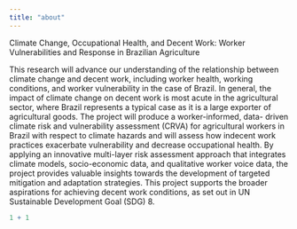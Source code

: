```yaml
---
title: "about"
---
```


Climate Change, Occupational Health, and Decent Work: Worker Vulnerabilities and Response in Brazilian Agriculture

This research will advance our understanding of the relationship between climate change and decent work, including worker health, working conditions, and worker vulnerability in the case of Brazil. In general, the impact of climate change on decent work is most acute in the agricultural sector, where Brazil represents a typical case as it is a large exporter of agricultural goods. The project will produce a worker-informed, data- driven climate risk and vulnerability assessment (CRVA) for agricultural workers in Brazil with respect to climate hazards and will assess how indecent work practices exacerbate vulnerability and decrease occupational health. By applying an innovative multi-layer risk assessment approach that integrates climate models, socio-economic data, and qualitative worker voice data, the project provides valuable insights towards the development of targeted mitigation and adaptation strategies. This project supports the broader aspirations for achieving decent work conditions, as set out in UN Sustainable Development Goal (SDG) 8.

```r
1 + 1
```

